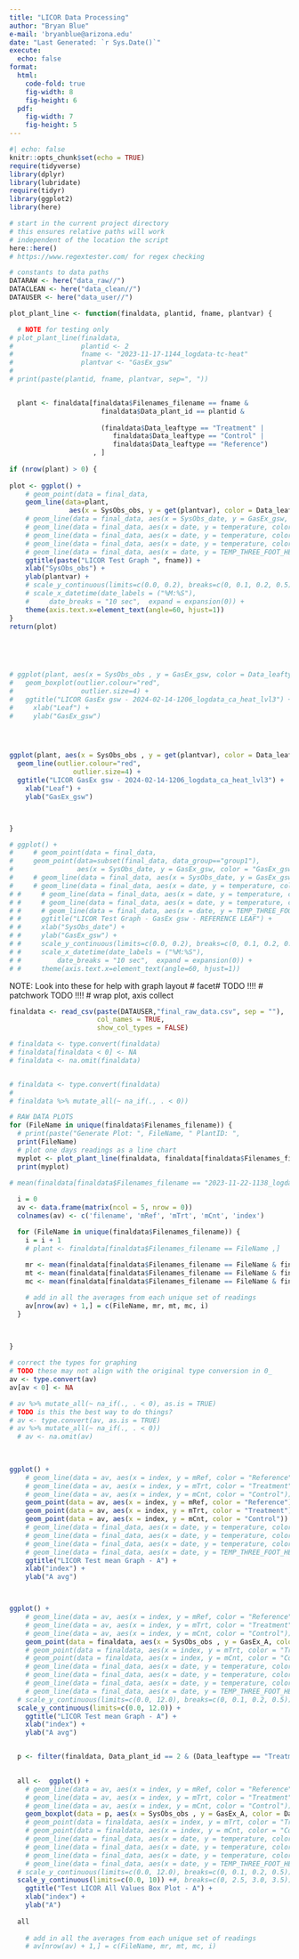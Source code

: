 ```yaml
---
title: "LICOR Data Processing"
author: "Bryan Blue"
e-mail: 'bryanblue@arizona.edu'
date: "Last Generated: `r Sys.Date()`"
execute:
  echo: false
format: 
  html:
    code-fold: true
    fig-width: 8
    fig-height: 6
  pdf:
    fig-width: 7
    fig-height: 5
---
```


```r
#| echo: false
knitr::opts_chunk$set(echo = TRUE)
require(tidyverse)
library(dplyr)
library(lubridate)
require(tidyr)
library(ggplot2)
library(here)

# start in the current project directory
# this ensures relative paths will work
# independent of the location the script
here::here()
# https://www.regextester.com/ for regex checking

# constants to data paths
DATARAW <- here("data_raw//")
DATACLEAN <- here("data_clean//")
DATAUSER <- here("data_user//")
```


```r

plot_plant_line <- function(finaldata, plantid, fname, plantvar) {

  # NOTE for testing only
# plot_plant_line(finaldata, 
#                 plantid <- 2
#                 fname <- "2023-11-17-1144_logdata-tc-heat"
#                 plantvar <- "GasEx_gsw"  
#   
# print(paste(plantid, fname, plantvar, sep=", "))


  plant <- finaldata[finaldata$Filenames_filename == fname &
                       finaldata$Data_plant_id == plantid &
                       
                       (finaldata$Data_leaftype == "Treatment" |
                          finaldata$Data_leaftype == "Control" |
                          finaldata$Data_leaftype == "Reference")
                     , ]
  
if (nrow(plant) > 0) {
  
plot <- ggplot() +
    # geom_point(data = final_data, 
    geom_line(data=plant, 
               aes(x = SysObs_obs, y = get(plantvar), color = Data_leaftype)) +
    # geom_line(data = final_data, aes(x = SysObs_date, y = GasEx_gsw, color = "GasEx_gsw")) +
    # geom_line(data = final_data, aes(x = date, y = temperature, color = sensor_id)) +
    # geom_line(data = final_data, aes(x = date, y = temperature, color = sensor_id)) +
    # geom_line(data = final_data, aes(x = date, y = temperature, color = sensor_id)) +
    # geom_line(data = final_data, aes(x = date, y = TEMP_THREE_FOOT_HEIGHT, color = "CEAC")) +
    ggtitle(paste("LICOR Test Graph ", fname)) +
    xlab("SysObs_obs") +
    ylab(plantvar) +
    # scale_y_continuous(limits=c(0.0, 0.2), breaks=c(0, 0.1, 0.2, 0.5))   +
    # scale_x_datetime(date_labels = ("%M:%S"),
    #     date_breaks = "10 sec",  expand = expansion(0)) +
    theme(axis.text.x=element_text(angle=60, hjust=1))
}  
return(plot)



  
  
# ggplot(plant, aes(x = SysObs_obs , y = GasEx_gsw, color = Data_leaftype)) + 
#   geom_boxplot(outlier.colour="red",
#                 outlier.size=4) +
#   ggtitle("LICOR GasEx gsw - 2024-02-14-1206_logdata_ca_heat_lvl3") +
#     xlab("Leaf") +
#     ylab("GasEx_gsw") 




ggplot(plant, aes(x = SysObs_obs , y = get(plantvar), color = Data_leaftype)) +
  geom_line(outlier.colour="red",
                outlier.size=4) +
  ggtitle("LICOR GasEx gsw - 2024-02-14-1206_logdata_ca_heat_lvl3") +
    xlab("Leaf") +
    ylab("GasEx_gsw")



}

# ggplot() +
#     # geom_point(data = final_data,
#     geom_point(data=subset(final_data, data_group=="group1"),
#                aes(x = SysObs_date, y = GasEx_gsw, color = "GasEx_gsw")) +
#     # geom_line(data = final_data, aes(x = SysObs_date, y = GasEx_gsw, color = "GasEx_gsw")) +
#     # geom_line(data = final_data, aes(x = date, y = temperature, color = sensor_id)) +
# #     # geom_line(data = final_data, aes(x = date, y = temperature, color = sensor_id)) +
# #     # geom_line(data = final_data, aes(x = date, y = temperature, color = sensor_id)) +
# #     # geom_line(data = final_data, aes(x = date, y = TEMP_THREE_FOOT_HEIGHT, color = "CEAC")) +
# #     ggtitle("LICOR Test Graph - GasEx gsw - REFERENCE LEAF") +
# #     xlab("SysObs_date") +
# #     ylab("GasEx_gsw") +
# #     scale_y_continuous(limits=c(0.0, 0.2), breaks=c(0, 0.1, 0.2, 0.5)) +
# #     scale_x_datetime(date_labels = ("%M:%S"),
# #         date_breaks = "10 sec",  expand = expansion(0)) +
# #     theme(axis.text.x=element_text(angle=60, hjust=1))
```

NOTE: Look into these for help with graph layout
# facet# TODO !!!!
# patchwork TODO !!!!
# wrap plot, axis collect

```r

finaldata <- read_csv(paste(DATAUSER,"final_raw_data.csv", sep = ""), 
                      col_names = TRUE, 
                      show_col_types = FALSE) 

# finaldata <- type.convert(finaldata) 
# finaldata[finaldata < 0] <- NA
# finaldata <- na.omit(finaldata)


# finaldata <- type.convert(finaldata) 
# 
# finaldata %>% mutate_all(~ na_if(., . < 0))

# RAW DATA PLOTS
for (FileName in unique(finaldata$Filenames_filename)) {
  # print(paste("Generate Plot: ", FileName, " PlantID: ", 
  print(FileName)
  # plot one days readings as a line chart
  myplot <- plot_plant_line(finaldata, finaldata[finaldata$Filenames_filename==FileName,]$Data_plant_id, FileName, "GasEx_A")
  print(myplot)
  
# mean(finaldata[finaldata$Filenames_filename == "2023-11-22-1138_logdata" & finaldata$Data_leaftype == "Treatment",]$GasEx_A)

  i = 0
  av <- data.frame(matrix(ncol = 5, nrow = 0))
  colnames(av) <- c('filename', 'mRef', 'mTrt', 'mCnt', 'index')

  for (FileName in unique(finaldata$Filenames_filename)) {
    i = i + 1
    # plant <- finaldata[finaldata$Filenames_filename == FileName ,]
    
    mr <- mean(finaldata[finaldata$Filenames_filename == FileName & finaldata$Data_leaftype == "Reference",]$GasEx_A)
    mt <- mean(finaldata[finaldata$Filenames_filename == FileName & finaldata$Data_leaftype == "Treatment",]$GasEx_A)
    mc <- mean(finaldata[finaldata$Filenames_filename == FileName & finaldata$Data_leaftype == "Control",]$GasEx_A)

    # add in all the averages from each unique set of readings
    av[nrow(av) + 1,] = c(FileName, mr, mt, mc, i)
  }
  
  

}

# correct the types for graphing
# TODO these may not align with the original type conversion in 0_ 
av <- type.convert(av)
av[av < 0] <- NA

# av %>% mutate_all(~ na_if(., . < 0), as.is = TRUE)
# TODO is this the best way to do things?
# av <- type.convert(av, as.is = TRUE)
# av %>% mutate_all(~ na_if(., . < 0))
  # av <- na.omit(av)

  
  
ggplot() +
    # geom_line(data = av, aes(x = index, y = mRef, color = "Reference")) +
    # geom_line(data = av, aes(x = index, y = mTrt, color = "Treatment")) +
    # geom_line(data = av, aes(x = index, y = mCnt, color = "Control")) +
    geom_point(data = av, aes(x = index, y = mRef, color = "Reference")) +
    geom_point(data = av, aes(x = index, y = mTrt, color = "Treatment")) +
    geom_point(data = av, aes(x = index, y = mCnt, color = "Control")) +
    # geom_line(data = final_data, aes(x = date, y = temperature, color = sensor_id)) +
    # geom_line(data = final_data, aes(x = date, y = temperature, color = sensor_id)) +
    # geom_line(data = final_data, aes(x = date, y = temperature, color = sensor_id)) +
    # geom_line(data = final_data, aes(x = date, y = TEMP_THREE_FOOT_HEIGHT, color = "CEAC")) +
    ggtitle("LICOR Test mean Graph - A") +
    xlab("index") +
    ylab("A avg")



ggplot() +
    # geom_line(data = av, aes(x = index, y = mRef, color = "Reference")) +
    # geom_line(data = av, aes(x = index, y = mTrt, color = "Treatment")) +
    # geom_line(data = av, aes(x = index, y = mCnt, color = "Control")) +
    geom_point(data = finaldata, aes(x = SysObs_obs , y = GasEx_A, color = Data_leaftype)) +
    # geom_point(data = finaldata, aes(x = index, y = mTrt, color = "Treatment")) +
    # geom_point(data = finaldata, aes(x = index, y = mCnt, color = "Control")) +
    # geom_line(data = final_data, aes(x = date, y = temperature, color = sensor_id)) +
    # geom_line(data = final_data, aes(x = date, y = temperature, color = sensor_id)) +
    # geom_line(data = final_data, aes(x = date, y = temperature, color = sensor_id)) +
    # geom_line(data = final_data, aes(x = date, y = TEMP_THREE_FOOT_HEIGHT, color = "CEAC")) +
  # scale_y_continuous(limits=c(0.0, 12.0), breaks=c(0, 0.1, 0.2, 0.5)) +
  scale_y_continuous(limits=c(0.0, 12.0)) +
    ggtitle("LICOR Test mean Graph - A") +
    xlab("index") +
    ylab("A avg")


  p <- filter(finaldata, Data_plant_id == 2 & (Data_leaftype == "Treatment" | Data_leaftype == "Control" | Data_leaftype == "Reference"))
    

  all <-  ggplot() +
    # geom_line(data = av, aes(x = index, y = mRef, color = "Reference")) +
    # geom_line(data = av, aes(x = index, y = mTrt, color = "Treatment")) +
    # geom_line(data = av, aes(x = index, y = mCnt, color = "Control")) +
    geom_boxplot(data = p, aes(x = SysObs_obs , y = GasEx_A, color = Data_leaftype)) +
    # geom_point(data = finaldata, aes(x = index, y = mTrt, color = "Treatment")) +
    # geom_point(data = finaldata, aes(x = index, y = mCnt, color = "Control")) +
    # geom_line(data = final_data, aes(x = date, y = temperature, color = sensor_id)) +
    # geom_line(data = final_data, aes(x = date, y = temperature, color = sensor_id)) +
    # geom_line(data = final_data, aes(x = date, y = temperature, color = sensor_id)) +
    # geom_line(data = final_data, aes(x = date, y = TEMP_THREE_FOOT_HEIGHT, color = "CEAC")) +
  # scale_y_continuous(limits=c(0.0, 12.0), breaks=c(0, 0.1, 0.2, 0.5)) +
  scale_y_continuous(limits=c(0.0, 10)) +#, breaks=c(0, 2.5, 3.0, 3.5)) +
    ggtitle("Test LICOR All Values Box Plot - A") +
    xlab("index") +
    ylab("A")
  
  all
    
    # add in all the averages from each unique set of readings
    # av[nrow(av) + 1,] = c(FileName, mr, mt, mc, i)
 
```


